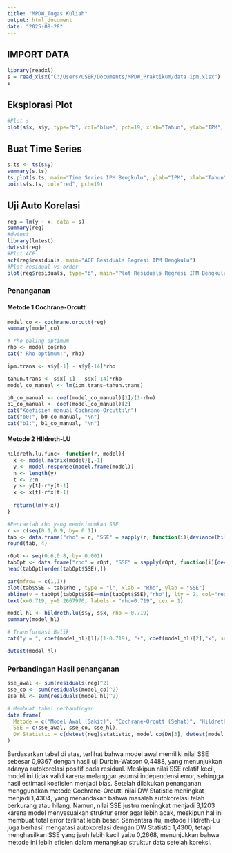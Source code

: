 ```yaml
---
title: "MPDW_Tugas Kuliah"
output: html_document
date: "2025-08-28"
---
```

## IMPORT DATA
```r
library(readxl)
s = read_xlsx("C:/Users/USER/Documents/MPDW_Praktikum/data ipm.xlsx")
s
```

## Eksplorasi Plot

```r
#Plot s
plot(s$x, s$y, type="b", col="blue", pch=19, xlab="Tahun", ylab="IPM", main="Plot IPM Bengkulu")
```

## Buat Time Series
```r
s.ts <- ts(s$y)
summary(s.ts)
ts.plot(s.ts, main="Time Series IPM Bengkulu", ylab="IPM", xlab="Tahun")
points(s.ts, col="red", pch=19)
```


## Uji Auto Korelasi

```r
reg = lm(y ~ x, data = s)
summary(reg)
#dwtest
library(lmtest)
dwtest(reg)
#Plot ACF
acf(reg$residuals, main="ACF Residuals Regresi IPM Bengkulu")
#Plot residual vs order
plot(reg$residuals, type="b", main="Plot Residuals Regresi IPM Bengkulu", ylab="Residuals", xlab="Order")

```

### Penanganan

#### Metode 1 Cochrane-Orcutt

```r
model_co <- cochrane.orcutt(reg)
summary(model_co)

# rho paling optimum
rho <- model_co$rho
cat(" Rho optimum:", rho)
```

```r
ipm.trans <- s$y[-1] - s$y[-14]*rho

tahun.trans <- s$x[-1] - s$x[-14]*rho
model_co_manual <- lm(ipm.trans~tahun.trans)

b0_co_manual <- coef(model_co_manual)[1]/(1-rho)
b1_co_manual <- coef(model_co_manual)[2]
cat("Koefisien manual Cochrane-Orcutt:\n")
cat("b0:", b0_co_manual, "\n")
cat("b1:", b1_co_manual, "\n")
```

#### Metode 2 HIldreth-LU

```r
hildreth.lu.func<- function(r, model){
  x <- model.matrix(model)[,-1]
  y <- model.response(model.frame(model))
  n <- length(y)
  t <- 2:n
  y <- y[t]-r*y[t-1]
  x <- x[t]-r*x[t-1]
  
  return(lm(y~x))
}

#Pencariab rho yang meminimumkan SSE
r <- c(seq(0.1,0.9, by= 0.1))
tab <- data.frame("rho" = r, "SSE" = sapply(r, function(i){deviance(hildreth.lu.func(i, reg))}))
round(tab, 4)
```

```r
rOpt <- seq(0.6,0.8, by= 0.001)
tabOpt <- data.frame("rho" = rOpt, "SSE" = sapply(rOpt, function(i){deviance(hildreth.lu.func(i, reg))}))
head(tabOpt[order(tabOpt$SSE),])
```


```r
par(mfrow = c(1,1))
plot(tab$SSE ~ tab$rho , type = "l", xlab = "Rho", ylab = "SSE")
abline(v = tabOpt[tabOpt$SSE==min(tabOpt$SSE),"rho"], lty = 2, col="red",lwd=2)
text(x=0.719, y=0.2667970, labels = "rho=0.719", cex = 1)
```


```r
model_hl <- hildreth.lu(s$y, s$x, rho = 0.719)
summary(model_hl)
```


```r
# Transformasi Balik
cat("y = ", coef(model_hl)[1]/(1-0.719), "+", coef(model_hl)[2],"x", sep = "")
```


```r
dwtest(model_hl)
```



### Perbandingan Hasil penanganan 

```r
sse_awal <- sum(residuals(reg)^2)
sse_co <- sum(residuals(model_co)^2)
sse_hl <- sum(residuals(model_hl)^2)

# Membuat tabel perbandingan
data.frame(
  Metode = c("Model Awal (Sakit)", "Cochrane-Orcutt (Sehat)", "Hildreth-Lu (Sehat)"),
  SSE = c(sse_awal, sse_co, sse_hl),
  DW_Statistic = c(dwtest(reg)$statistic, model_co$DW[3], dwtest(model_hl)$statistic)
)

```
Berdasarkan tabel di atas, terlihat bahwa model awal memiliki nilai SSE sebesar 0,9367 dengan hasil uji Durbin-Watson 0,4488, yang menunjukkan adanya autokorelasi positif pada residual. Meskipun nilai SSE relatif kecil, model ini tidak valid karena melanggar asumsi independensi error, sehingga hasil estimasi koefisien menjadi bias. Setelah dilakukan penanganan menggunakan metode Cochrane-Orcutt, nilai DW Statistic meningkat menjadi 1,4304, yang menandakan bahwa masalah autokorelasi telah berkurang atau hilang. Namun, nilai SSE justru meningkat menjadi 3,1203 karena model menyesuaikan struktur error agar lebih acak, meskipun hal ini membuat total error terlihat lebih besar. Sementara itu, metode Hildreth-Lu juga berhasil mengatasi autokorelasi dengan DW Statistic 1,4300, tetapi menghasilkan SSE yang jauh lebih kecil yaitu 0,2668, menunjukkan bahwa metode ini lebih efisien dalam menangkap struktur data setelah koreksi.




